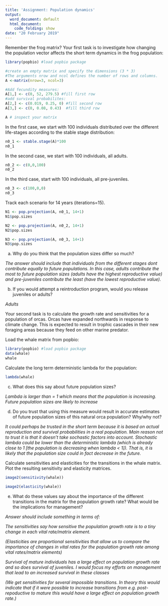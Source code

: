 ```yaml
---
title: 'Assignment: Population dynamics'
output:
  word_document: default
  html_document:
    code_folding: show
date: "20 February 2019"
---
```


Remember the frog matrix? Your first task is to investigate how changing the population vector affects the short term dynamics in the frog population:


```r
library(popbio) #load popbio package

#create an empty matrix and specify the dimensions (3 * 3) 
#The arguments nrow and ncol defines the number of rows and columns.
A <-matrix(nrow=3, ncol=3) 

#Add fecundity measures:
A[1,] <- c(0, 52, 279.5) #fill first row
#add survival probabilites:
A[2,] <- c(0.019, 0.25, 0) #fill second row
A[3,] <- c(0, 0.08, 0.43)  #fill third row

A # inspect your matrix
```

In the first case, we start with 100 individuals distributed over the different life-stages according to the stable stage distribution: 

```r
n0_1 <- stable.stage(A)*100 
n0_1
```


In the second case, we start with 100 individuals, all adults. 
```r
n0_2 <- c(0,0,100) 
n0_2
```


In the third case, start with 100 individuals, all pre-juveniles. 
```r
n0_3 <- c(100,0,0) 
n0_3
```

Track each scenario for 14 years (iterations=15). 
 
```r
N1 <- pop.projection(A, n0_1, 14+1) 
N1$pop.sizes 

N2 <- pop.projection(A, n0_2, 14+1) 
N2$pop.sizes 

N3 <- pop.projection(A, n0_3, 14+1) 
N3$pop.sizes
```

a) Why do you think that the population sizes differ so much?  

*The answer should include that individuals from the different stages dont contribute equally to future populations. In this case, adults contribute the most to future population sizes (adults have the highest reproductive value) and pre-juveniles contribute the least (have the lowest reproductive value).*  


b) If you would attempt a reintroduction program, would you release juveniles or adults?  

*Adults*


Your second task is to calculate the growth rate and sensitivities for a population of orcas. Orcas have expanded northwards in response to climate change. This is expected to result in trophic cascades in their new foraging areas because they feed on other marine predator.

Load the whale matrix from popbio:
```r
library(popbio) #load popbio package
data(whale)
whale
```

Calculate the long term deterministic lambda for the population:  

```r
lambda(whale)
```

c) What does this say about future population sizes?  

*Lambda is larger than = 1 which means that the population is increasing. Future population sizes are likely to increase*

d) Do you trust that using this measure would result in accurate estimates of future population sizes of this natural orca population? Why/why not?  

*It could perhaps be trusted in the short term because it is based on actual reproduction and survival probabilities in a real population.*
*Main reason not to trust it is that it doesn't take sochastic factors into account. Stochastic lambda could be lower than the deterministic lambda (which is already close to 1 [the population is decreasing when lambda < 1]). That is, it is likely that the population size could in fact decrease in the future.* 

Calculate sensitivities and elasticities for the transitions in the whale matrix. Plot the resulting sensitivity and elasticity matrices.  

```r
image2(sensitivity(whale))
```
```r
image2(elasticity(whale))
```


e) What do these values say about the importance of the different transitions in the matrix for the population growth rate? What would be the implications for management?

*Answer should include something in terms of:*

*The sensitivities say how sensitive the population growth rate is to a tiny change in each vital rate/matrix element.*

*(Elasticities are proportional sensitivities that allow us to compare the importance of changes in vital rates for the population growth rate among vital rates/matrix elements)*

*Survival of mature individuals has a large effect on population growth rate and so does survival of juveniles. I would focus my efforts on management that lead to an increased survival in these classes*

*(We get sensitivities for several impossible transitions. In theory this would indicate that if it were possible to increase transitions from e.g. post-repoductive to mature this would have a large effect on population growth rate.)* 
